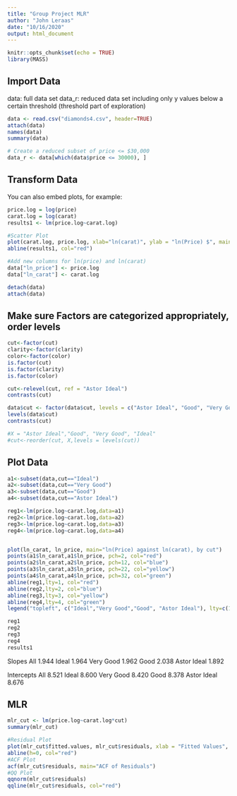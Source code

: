 ---
title: "Group Project MLR"
author: "John Leraas"
date: "10/16/2020"
output: html_document
---

```{r setup, include=FALSE}
knitr::opts_chunk$set(echo = TRUE)
library(MASS)
```


## Import Data
data: full data set
data_r: reduced data set including only y values below a certain threshold (threshold part of exploration)

```{r}
data <- read.csv("diamonds4.csv", header=TRUE)
attach(data)
names(data)
summary(data)

# Create a reduced subset of price <= $30,000
data_r <- data[which(data$price <= 30000), ]

```

## Transform Data

You can also embed plots, for example:

```{r}
price.log = log(price)
carat.log = log(carat)
results1 <- lm(price.log~carat.log)

#Scatter Plot
plot(carat.log, price.log, xlab="ln(carat)", ylab = "ln(Price) $", main="ln(Price) $ vs. ln(Carat)")
abline(results1, col="red")

#Add new columns for ln(price) and ln(carat)
data["ln_price"] <- price.log
data["ln_carat"] <- carat.log

detach(data)
attach(data)
```
## Make sure Factors are categorized appropriately, order levels

```{r}
cut<-factor(cut)
clarity<-factor(clarity)
color<-factor(color)
is.factor(cut) 
is.factor(clarity) 
is.factor(color) 

cut<-relevel(cut, ref = "Astor Ideal") 
contrasts(cut)

data$cut <- factor(data$cut, levels = c("Astor Ideal", "Good", "Very Good", "Ideal"))
levels(data$cut)
contrasts(cut)

#X = "Astor Ideal","Good", "Very Good", "Ideal"
#cut<-reorder(cut, X,levels = levels(cut))
```

## Plot Data
 
```{r}
a1<-subset(data,cut=="Ideal") 
a2<-subset(data,cut=="Very Good") 
a3<-subset(data,cut=="Good")
a4<-subset(data,cut=="Astor Ideal")

reg1<-lm(price.log~carat.log,data=a1)
reg2<-lm(price.log~carat.log,data=a2)
reg3<-lm(price.log~carat.log,data=a3)
reg4<-lm(price.log~carat.log,data=a4)


plot(ln_carat, ln_price, main="ln(Price) against ln(carat), by cut")
points(a1$ln_carat,a1$ln_price, pch=2, col="red")
points(a2$ln_carat,a2$ln_price, pch=12, col="blue") 
points(a3$ln_carat,a3$ln_price, pch=22, col="yellow")
points(a4$ln_carat,a4$ln_price, pch=32, col="green")
abline(reg1,lty=1, col="red")
abline(reg2,lty=2, col="blue") 
abline(reg3,lty=3, col="yellow")
abline(reg4,lty=4, col="green")
legend("topleft", c("Ideal","Very Good","Good", "Astor Ideal"), lty=c(1,2,3, 4), pch=c(2,12,22, 32), col=c("red","blue","yellow", "green")) 

reg1
reg2
reg3
reg4
results1


```
Slopes
All 1.944
Ideal 1.964
Very Good 1.962
Good 2.038
Astor Ideal 1.892

Intercepts
All 8.521
Ideal 8.600
Very Good 8.420
Good 8.378
Astor Ideal 8.676



## MLR

```{r}
mlr_cut <- lm(price.log~carat.log*cut)
summary(mlr_cut)

#Residual Plot
plot(mlr_cut$fitted.values, mlr_cut$residuals, xlab = "Fitted Values", ylab = "Residuals", main = "Residuals vs. Fitted Vaues")
abline(h=0, col="red")
#ACF Plot
acf(mlr_cut$residuals, main="ACF of Residuals")
#QQ Plot
qqnorm(mlr_cut$residuals)
qqline(mlr_cut$residuals, col="red")

```



